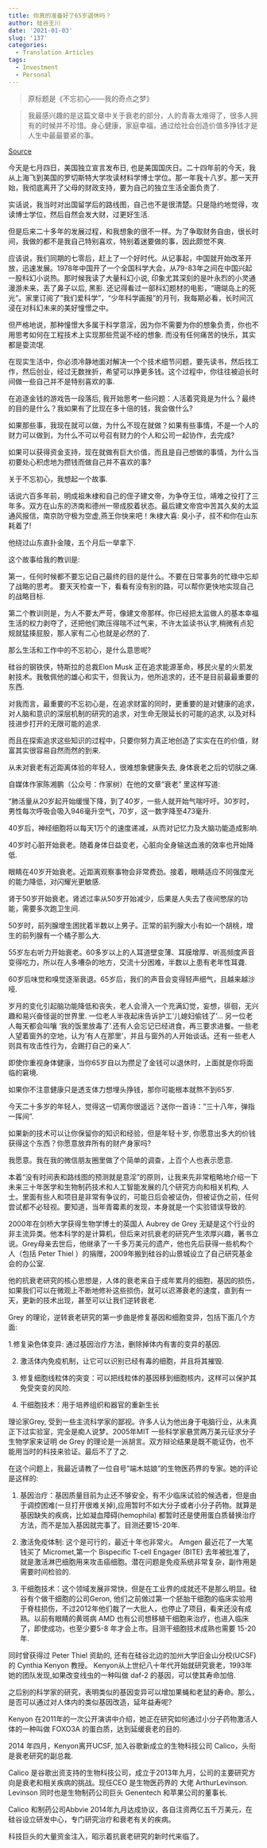 ```yaml
---
title: 你真的准备好了65岁退休吗？
author: 硅谷王川
date: '2021-01-03'
slug: '137'
categories:
  - Translation Articles
tags:
  - Investment
  - Personal
---
```


> 原标题是《不忘初心——我的奇点之梦》

> 我最感兴趣的是这篇文章中关于衰老的部分，人的青春太难得了，很多人拥有的时候并不珍惜。身心健康，家庭幸福，通过给社会创造价值多挣钱才是人生中最最要紧的事。

[Source](http://wangchuan.blog.caixin.com/archives/95476)

今天是七月四日，美国独立宣言发布日, 也是美国国庆日。二十四年前的今天，我从上海飞到美国的罗切斯特大学攻读材料学博士学位。那一年我十八岁。那一天开始，我彻底离开了父母的财政支持，要为自己的独立生活全面负责了.

实话说，我当时对出国留学后的路线图，自己也不是很清楚。只是隐约地觉得，攻读博士学位，然后自然会发大财，过更好生活.

但是后来二十多年的发展过程，和我想象的很不一样。为了争取财务自由，很长时间，我做的都不是我自己特别喜欢，特别着迷要做的事，因此颇觉不爽.

应该说，我们同期的七零后，赶上了一个好时代。从记事起，中国就开始改革开放，迅速发展。1978年中国开了一个全国科学大会，从79-83年之间在中国兴起一股科幻小说热。那时候我读了大量科幻小说, 印象尤其深刻的是叶永烈的小灵通漫游未来，丢了鼻子以后, 黑影. 还记得看过一部科幻题材的电影，“珊瑚岛上的死光”。家里订阅了"我们爱科学"，"少年科学画报"的月刊，我每期必看，长时间沉浸在对科幻未来的美好憧憬之中。

但严格地说，那种憧憬大多属于科学意淫，因为你不需要为你的想象负责，你也不用思考如何在工程技术上实现那些荒诞不经的想象. 而没有任何痛苦的快乐，其实都是耍流氓.

在现实生活中，你必须冷静地面对解决一个个技术细节问题，要先读书，然后找工作，然后创业，经过无数挫折，希望可以挣更多钱。这个过程中，你往往被迫长时间做一些自己并不是特别喜欢的事.

在追逐金钱的游戏告一段落后, 我开始思考一些问题：人活着究竟是为什么？最终的目的是什么？我如果有了比现在多十倍的钱，我会做什么?

如果那些事，我现在就可以做，为什么不现在就做？如果有些事情，不是一个人的财力可以做到，为什么不可以号召有财力的个人和公司一起协作，去完成?

如果可以获得资金支持，现在就做有巨大价值，而且是自己想做的事情，为什么当初要处心积虑地为攒钱而做自己并不喜欢的事?

关于不忘初心，我想起一个故事.

话说六百多年前，明成祖朱棣和自己的侄子建文帝，为争夺王位，靖难之役打了三年多。双方在山东的济南和德州一带成胶着状态。最后建文帝宫中苦其久矣的太监通风报信，南京防守极为空虚,燕王你快来吧！朱棣大喜: 臭小子，叔不和你在山东耗着了!

他绕过山东直扑金陵，五个月后一举拿下.

这个故事给我的教训是:

第一，任何时候都不要忘记自己最终的目的是什么。不要在日常事务的忙碌中忘却了战略的思考。 要天天检查一下，看看有没有别的路，可以帮你更快地实现自己的战略目标.

第二个教训则是，为人不要太严苛，像建文帝那样。你已经把太监做人的基本幸福生活的权力剥夺了，还把他们欺压得喘不过气来，不许太监读书认字,稍微有点犯规就猛揍屁股，那人家有二心也就是必然的了.

那么生活和工作中的不忘初心，是什么意思呢?

硅谷的钢铁侠，特斯拉的总裁Elon Musk 正在追求能源革命，移民火星的火箭发射技术。我敬佩他的雄心和实干，但我认为，他所追求的，还不是目前最最重要的东西.

对我而言，最重要的不忘初心是，在追求财富的同时，更重要的是对健康的追求，对人脑和意识的深层机制的研究的追求，对生命无限延长的可能的追求, 以及对科技进步打开的无限可能的追求.

而且在探索追求这些知识的过程中，只要你努力真正地创造了实实在在的价值，财富其实很容易自然而然的到来.

从未对衰老有近距离体验的年轻人，很难想象健康失去, 身体衰老之后的切肤之痛.

自媒体作家陈湘鹏（公众号：作家树）在他的文章”衰老” 里这样写道:

“肺活量从20岁起开始缓慢下降，到了40岁，一些人就开始气喘吁吁。30岁时，男性每次呼吸会吸入946毫升空气，70岁，这一数字降至473毫升.

40岁后，神经细胞将以每天1万个的速度递减，从而对记忆力及大脑功能造成影响.

40岁时心脏开始衰老。随着身体日益变老，心脏向全身输送血液的效率也开始降低.

眼睛在40岁开始衰老。近距离观察事物会非常费劲。接着，眼睛适应不同强度光的能力降低，对闪耀光更敏感.

肾于50岁开始衰老。肾滤过率从50岁开始减少，后果是人失去了夜间憋尿的功能，需要多次跑卫生间.

50岁时，前列腺增生困扰着半数以上男子。正常的前列腺大小有如一个胡桃，增生的前列腺有一个橘子那么大.

55岁左右听力开始衰老。60多岁以上的人耳道壁变薄、耳膜增厚、听高频度声音变得吃力，所以在人多嘈杂的地方，交流十分困难，半数以上患有老年性耳聋.

60岁后味觉和嗅觉逐渐衰退。65岁后，我们的声音会变得轻声细气，且越来越沙哑.

岁月的变化引起脑功能降低和丧失，老人会滑入一个充满幻觉，妄想，徘徊，无兴趣和易兴奋怪诞的世界里. 一位老人半夜起床告诉护工'儿媳妇偷钱了'... 另一位老人每天都会叫嚷 '我的饭里放毒了'.还有人会忘记已经进食，再三要求进餐。一些老人望着窗外的空地，认为'有人在那里'，并且与窗外的人开始谈话。还有一些老人则具有攻击性行为，会踢打自己的亲人”.

即使你重视身体健康，当你65岁自以为攒足了金钱可以退休时，上面就是你将面临的窘境.

如果你不注意健康只是透支体力想埋头挣钱，那你可能根本就熬不到65岁.

今天二十多岁的年轻人，觉得这一切离你很遥远？送你一首诗：”三十八年，弹指一挥间”.

如果新的技术可以让你保留你的知识和经验，但是年轻十岁, 你愿意出多大的价钱获得这个东西？你愿意放弃所有的财产身家吗?

我愿意。我在我的微信朋友圈里做了个简单的调查，上百个人也表示愿意.

本着“没有时间表和路线图的预测就是意淫”的原则，让我来先非常粗略地介绍一下未来三十年医学和生物制药技术和人工智能发展的几个研究方向和相关机构, 人士。里面有些人和项目是非常有争议的，可能日后会被证伪，但被证伪之前，任何尝试都不必轻视。要知道，当年青霉素的发现，本身就是一个实验错误导致的.

2000年在剑桥大学获得生物学博士的英国人 Aubrey de Grey 无疑是这个行业的非主流异类。他本科学的是计算机，但后来对抗衰老的研究产生浓厚兴趣，著书立说。Grey母亲去世后，他继承了一千多万美元的遗产，他也先后获得一些机构个人（包括 Peter Thiel ）的捐赠，2009年搬到硅谷的山景城设立了自己研究基金会的办公室.

他的抗衰老研究的核心思想是，人体的衰老来自于成年累月的细胞，基因的损伤，如果我们可以在微观上不断地修补这些损伤，就可以迟滞衰老的速度，直到有一天，更新的技术出现，甚至可以让我们逆转衰老.

Grey 的理论，逆转衰老研究的第一步曲是修复基因和细胞变异，包括下面几个方面:

1.修复染色体变异: 通过基因治疗方法，删除掉体内有害的变异的基因.

2. 激活体内免疫机制，让它可以识别已经有毒的细胞，并且将其摧毁.

3. 修复细胞线粒体的突变：可以把线粒体的基因移到细胞核内，这样可以保护其免受突变的风险.

4. 干细胞技术：用于培养组织和器官的重新生长

理论家Grey, 受到一些主流科学家的鄙视。许多人认为他出身于电脑行业，从未真正下过实验室，完全是痴人说梦。2005年MIT 一些科学家悬赏两万美元征求分子生物学家来证明 de Grey 的理论是一派胡言。双方辩论结果是既不能证伪，也不能用当时的科技来验证。最后不了了之.

在这个问题上，我最近请教了一位自号”端木姑娘”的生物医药界的专家。她的评论是这样的:

1. 基因治疗：基因质量目前为止还不够安全，有不少临床试验的候选者，但是由于调控困难(一旦打开很难关掉),应用暂时不如大分子或者小分子药物。就算是基因缺失的疾病，比如凝血障碍(hemophila) 都暂时还是使用蛋白质替换治疗方法，而不是加入基因就完事了。目测还要15-20年.

2. 激活免疫体制: 这个是可行的，最近十年也非常火。 Amgen 最近花了一大笔钱买了 Micromet,第一个 Bispecific T-cell Engager (BITE) 去年被批准了，就是激活淋巴细胞用来攻击癌细胞。潜在问题是免疫系统非常复杂，副作用是需要时间检验的.

3. 干细胞技术：这个领域发展非常快，但是在工业界的成就还不是那么明显。硅谷有个做干细胞的公司Geron, 他们之前做过第一个胚胎干细胞的临床实验用于脊柱损伤，不过2012年他们裁了一大批人，也停止了项目，看来还没有成熟。以前有眼睛的黄斑病 AMD 也有公司想移植干细胞来治疗，也进入临床了，即使成功，也至少要5-8 年才会上市。目测干细胞技术成熟也需要 15-20年.

同时曾获得过 Peter Thiel 资助的, 还有在硅谷北边的加州大学旧金山分校(UCSF) 的 Cynthia Kenyon 教授。 Kenyon从上世纪八十年代开始就研究衰老，1993年她的团队发现,如果改变线虫的一种叫做 daf-2 的基因，可以使其寿命加倍.

之后别的科学家的研究，表明类似的基因变异可以增加果蝇和老鼠的寿命。那么，是否可以通过对人体内的类似基因改造，延年益寿呢?

Kenyon 在2011年的一次公开演讲中介绍，她正在研究如何通过小分子药物激活人体的一种叫做 FOXO3A 的蛋白质，达到延缓衰老的目的.

2014 年四月，Kenyon离开UCSF, 加入谷歌新成立的生物科技公司 Calico，头衔是衰老研究的副总裁.

Calico 是谷歌出资支持的生物科技公司，成立于2013年九月，公司的主要研究方向是衰老和相关疾病的挑战。现任CEO 是生物医药界的 大佬 ArthurLevinson. Levinson 同时也是生物制药公司巨头 Genentech 和苹果公司的董事长.

Calico 和制药公司Abbvie 2014年九月达成协议，各自注资两亿五千万美元，在硅谷设立研发中心，专门研究治疗和衰老有关的疾病。

科技巨头的大量资金注入，昭示着抗衰老研究的新时代来临了。